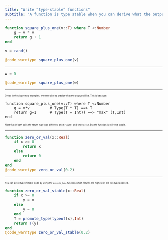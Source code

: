 ```yaml
---
title: "Write “type-stable” functions"
subtitle: "A function is type stable when you can derive what the output of the function needs to be."
---
```



```julia
function square_plus_one(v::T) where T <:Number
    g = v * v
    return g + 1
end
```

```julia
v = rand()
```

```julia
@code_warntype square_plus_one(v)
```

---

```julia
w = 5
```

```julia
@code_warntype square_plus_one(w)
```

---

:::: {style="font-size: 0.5em" }
Great! In the above two examples, we were able to predict what the output will be. This is because:
::::
```
function square_plus_one(v::T) where T <:Number
    g = v*v         # Type(T * T) ==> T
    return g+1      # Type(T + Int)) ==> "max" (T,Int)
end

```
:::: {style="font-size: 0.5em" }
Note that in both calls the return type was different, once `Float64` and once `Int64`. But the function is still type stable.
::::

---

```julia
function zero_or_val(x::Real)
    if x >= 0
        return x
    else
        return 0
    end
end
@code_warntype zero_or_val(0.2)
```

---

:::: {style="font-size: 0.5em" }
You can avoid type instable code by using the `promote_type` function which returns the highest of the two types passed.
::::

```julia
function zero_or_val_stable(x::Real)
    if x >= 0
        y = x
    else
        y = 0
    end
    T = promote_type(typeof(x),Int)
    return T(y)
end
@code_warntype zero_or_val_stable(0.2)
```


